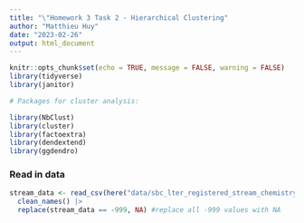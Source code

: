```yaml
---
title: "\"Homework 3 Task 2 - Hierarchical Clustering"
author: "Matthieu Huy"
date: "2023-02-26"
output: html_document
---
```


```r
knitr::opts_chunk$set(echo = TRUE, message = FALSE, warning = FALSE)
library(tidyverse)
library(janitor)

# Packages for cluster analysis:

library(NbClust)
library(cluster)
library(factoextra)
library(dendextend)
library(ggdendro)
```

### Read in data

```r
stream_data <- read_csv(here("data/sbc_lter_registered_stream_chemistry.csv")) |>
  clean_names() |> 
  replace(stream_data == -999, NA) #replace all -999 values with NA
  
```

